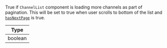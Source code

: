 True if `ChannelList` component is loading more channels as part of pagination. This will be set to true when user scrolls to bottom of the list and [`hasNextPage`](../../../contexts/channels_context.mdx#hasnextpage) is true.

| Type    |
| ------- |
| boolean |
